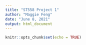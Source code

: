 ```yaml
---
title: "ST558 Project 1"
author: "Maggie Feng"
date: "June 8, 2021"
output: html_document
---
```


```r
knitr::opts_chunk$set(echo = TRUE)
```

#